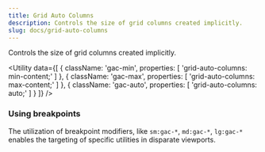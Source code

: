 ```yaml
---
title: Grid Auto Columns
description: Controls the size of grid columns created implicitly.
slug: docs/grid-auto-columns
---
```


Controls the size of grid columns created implicitly.

<Utility
  data={[
    {
        className: 'gac-min',
        properties: [
            'grid-auto-columns: min-content;'
        ]
    },
    {
        className: 'gac-max',
        properties: [
            'grid-auto-columns: max-content;'
        ]
    },
    {
        className: 'gac-auto',
        properties: [
            'grid-auto-columns: auto;'
        ]
    }
  ]}
/>

### Using breakpoints

The utilization of breakpoint modifiers, like `sm:gac-*`, `md:gac-*`, `lg:gac-*` enables the targeting of specific utilities in disparate viewports.